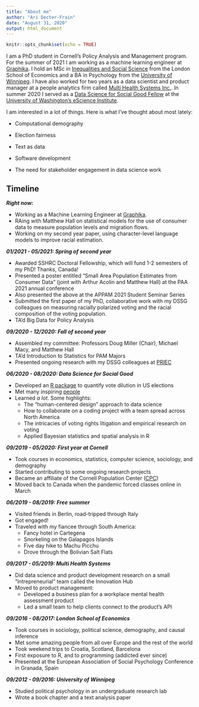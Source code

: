 ```yaml
---
title: "About me"
author: "Ari Decter-Frain"
date: "August 31, 2020"
output: html_document
---
```


```r
knitr::opts_chunk$set(echo = TRUE)
```

I am a PhD student in Cornell's Policy Analysis and Management program. For the summer of 2021 I am working as a machine learning engineer at [Graphika](https://graphika.com/). I hold an MSc in [Inequalities and Social Science](https://www.lse.ac.uk/study-at-lse/Graduate/Degree-programmes-2020/MSc-Inequalities-and-Social-Science) from the London School of Economics and a BA in Psychology from the [University of Winnipeg](https://www.uwinnipeg.ca/). I have also worked for two years as a data scientist and product manager at a people analytics firm called [Multi Health Systems Inc.](https://mhs.com/). In summer 2020 I served as a [Data Science for Social Good Fellow](https://escience.washington.edu/2020-data-science-for-social-good-projects) at the [University of Washington's eScience Institute](https://escience.washington.edu).

I am interested in a lot of things. Here is what I've thought about most lately:

* Computational demography

* Election fairness

* Text as data

* Software development

* The need for stakeholder engagement in data science work

## Timeline

_**Right now:**_

* Working as a Machine Learning Engineer at [Graphika](https://graphika.com/).
* RAing with Matthew Hall on statistical models for the use of consumer data to measure population levels and migration flows.
* Working on my second year paper, using character-level language models to improve racial estimation.

_**01/2021 - 05/2021: Spring of second year**_

* Awarded SSHRC Doctoral Fellowship, which will fund 1-2 semesters of my PhD! Thanks, Canada!
* Presented a poster entitled "Small Area Population Estimates from Consumer Data" (joint with Arthur Acolin and Matthew Hall) at the PAA 2021 annual conference
* Also presented the above at the APPAM 2021 Student Seminar Series
* Submitted the first paper of my PhD, collaborative work with my DSSG colleagues on measuring racially polarized voting and the racial composition of the voting population.
* TA'd Big Data for Policy Analysis

_**09/2020 - 12/2020: Fall of second year**_

* Assembled my committee: Professors Doug Miller (Chair), Michael Macy, and Matthew Hall
* TA'd Introduction to Statistics for PAM Majors
* Presented ongoing research with my DSSG colleagues at [PRIEC](http://priec.org/)

_**06/2020 - 08/2020: Data Science for Social Good**_

* Developed an [R package](https://github.com/RPVote/eiCompare) to quantify vote dilution in US elections
* Met many inspiring [people](https://escience.washington.edu/data-science-for-social-good-teams-summer-2020/)
* Learned _a lot_. Some highlights:
  * The "human-centered design" approach to data science
  * How to collaborate on a coding project with a team spread across North America
  * The intricacies of voting rights litigation and empirical research on voting
  * Applied Bayesian statistics and spatial analysis in R

_**09/2019 - 05/2020: First year at Cornell**_

* Took courses in economics, statistics, computer science, sociology, and demography
* Started contributing to some ongoing research projects
* Became an affiliate of the Cornell Population Center ([CPC](https://cpc.cornell.edu/))
* Moved back to Canada when the pandemic forced classes online in March

_**06/2019 - 08/2019: Free summer**_

* Visited friends in Berlin, road-tripped through Italy
* Got engaged!
* Traveled with my fiancee through South America:
  * Fancy hotel in Cartegena
  * Snorkeling on the Galapagos Islands
  * Five day hike to Machu Picchu
  * Drove through the Bolivian Salt Flats
  
_**09/2017 - 05/2019: Multi Health Systems**_

* Did data science and product development research on a small "intrepreneurial" team called the Innovation Hub
* Moved to product management: 
  * Developed a business plan for a workplace mental health assessment product
  * Led a small team to help clients connect to the product's API

_**09/2016 - 08/2017: London School of Economics**_

* Took courses in sociology, political science, demography, and causal inference
* Met some amazing people from all over Europe and the rest of the world
* Took weekend trips to Croatia, Scotland, Barcelona
* First exposure to R, and to programming (addicted ever since)
* Presented at the European Association of Social Psychology Conference in Granada, Spain

_**09/2012 - 09/2016: University of Winnipeg**_

* Studied political psychology in an undergraduate research lab
* Wrote a book chapter and a text analysis paper
